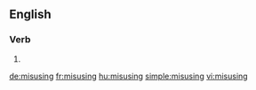 ==English==

===Verb===
{{head|en}}

# {{present participle of|misuse}}

[[de:misusing]]
[[fr:misusing]]
[[hu:misusing]]
[[simple:misusing]]
[[vi:misusing]]